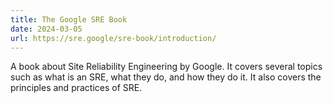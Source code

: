```yaml
---
title: The Google SRE Book
date: 2024-03-05
url: https://sre.google/sre-book/introduction/
---
```


A book about Site Reliability Engineering by Google. It covers several topics such as what is an
SRE, what they do, and how they do it. It also covers the principles and practices of SRE.